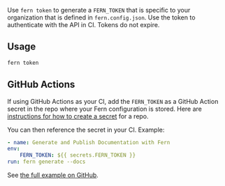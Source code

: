 Use `fern token` to generate a `FERN_TOKEN` that is specific to your organization that is defined in `fern.config.json`. Use the token to authenticate with the API in CI. Tokens do not expire.

## Usage

```bash
fern token
```

## GitHub Actions

If using GitHub Actions as your CI, add the `FERN_TOKEN` as a GitHub Action secret in the repo where your Fern configuration is stored. Here are [instructions for how to create a secret](https://docs.github.com/en/actions/security-guides/using-secrets-in-github-actions#creating-secrets-for-a-repository) for a repo.

You can then reference the secret in your CI. Example:

```yaml
- name: Generate and Publish Documentation with Fern
env:
    FERN_TOKEN: ${{ secrets.FERN_TOKEN }}
run: fern generate --docs
```

See [the full example on GitHub](https://github.com/fern-api/fern/blob/main/.github/workflows/publish-docs.yml).
